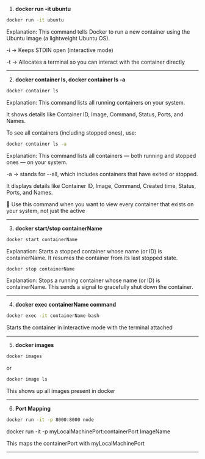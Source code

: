 1. **docker run -it ubuntu**
```bash
docker run -it ubuntu
```

Explanation:
This command tells Docker to run a new container using the Ubuntu image (a lightweight Ubuntu OS).

-i → Keeps STDIN open (interactive mode)

-t → Allocates a terminal so you can interact with the container directly

---

2. **docker container ls, docker container ls -a**
```bash
docker container ls
```

Explanation:
This command lists all running containers on your system.

It shows details like Container ID, Image, Command, Status, Ports, and Names.

To see all containers (including stopped ones), use:

```bash
docker container ls -a
```

Explanation:
This command lists all containers — both running and stopped ones — on your system.

-a → stands for --all, which includes containers that have exited or stopped.

It displays details like Container ID, Image, Command, Created time, Status, Ports, and Names.

📝 Use this command when you want to view every container that exists on your system, not just the active

---

3. **docker start/stop containerName**
```bash
docker start containerName
```

Explanation:
Starts a stopped container whose name (or ID) is containerName.
It resumes the container from its last stopped state.


```bash
docker stop containerName
```

Explanation:
Stops a running container whose name (or ID) is containerName.
This sends a signal to gracefully shut down the container.

---

4. **docker exec containerName command**

```bash
docker exec -it containerName bash
```

Starts the container in interactive mode with the terminal attached

---

5. **docker images**

```bash
docker images
```
or
```bash
docker image ls
```

This shows up all images present in docker

---

6. **Port Mapping**

```bash 
docker run -it -p 8000:8000 node
```

docker run -it -p myLocalMachinePort:containerPort ImageName

This maps the containerPort with myLocalMachinePort

---
